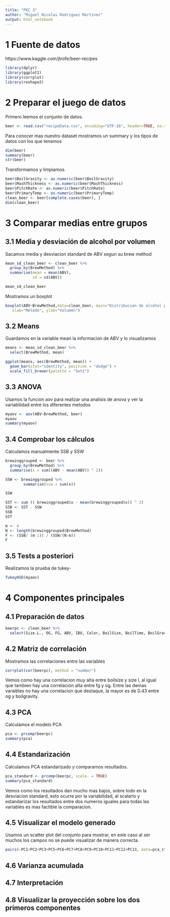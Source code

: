 ```yaml
---
title: "PEC 3"
author: "Miguel Nicolas Rodriguez Martinez"
output: html_notebook
---
```


# 1 Fuente de datos

https://www.kaggle.com/jtrofe/beer-recipes

```r
library(dplyr)
library(ggplot2)
library(corrplot)
library(reshape2)
```


# 2 Preparar el juego de datos

Primero leemos el conjunto de datos.

```r
beer <- read.csv("recipeData.csv", encoding="UTF-16", header=TRUE, na.strings="NA")
```

Para conocer mas nuestro dataset mostramos un summary y los tipos de datos con los que tenemos


```r
dim(beer)
summary(beer)
str(beer)
```

Transformamos y limpiamos.

```r
beer$BoilGravity <- as.numeric(beer$BoilGravity)
beer$MashThickness <- as.numeric(beer$MashThickness)
beer$PitchRate <- as.numeric(beer$PitchRate)
beer$PrimaryTemp <- as.numeric(beer$PrimaryTemp)
clean_beer <- beer[complete.cases(beer), ]
dim(clean_beer)
```

# 3 Comparar medias entre grupos

## 3.1 Media y desviación de alcohol por volumen

Sacamos media y desviacion standard de ABV segun su brew method

```r
mean_sd_clean_beer <- clean_beer %>%
  group_by(BrewMethod) %>%
  summarise(mean = mean(ABV),
            sd = sd(ABV))

mean_sd_clean_beer
```

Mostramos un boxplot

```r
boxplot(ABV~BrewMethod,data=clean_beer, main="Distribucion de alcohol por volumen para cada tipo de distribbucion",
   xlab="Metodo", ylab="Volumen") 
```

## 3.2 Means

Guardamos en la variable mean la informacion de ABV y lo visualizamos

```r
means <- mean_sd_clean_beer %>%
  select(BrewMethod, mean)

ggplot(means, aes(BrewMethod, mean)) + 
  geom_bar(stat="identity", position = "dodge") + 
  scale_fill_brewer(palette = "Set1")
```

## 3.3 ANOVA

Usamos la funcion aov para realizar una analisis de anova y ver la variabilidad entre los diferentes metodos

```r
myaov <- aov(ABV~BrewMethod, beer)
myaov
summary(myaov)
```

## 3.4 Comprobar los cálculos

Calculamos manualmente SSB y SSW

```r
brewinggrouped <- beer %>%
  group_by(BrewMethod) %>%
  summarise(x = sum((ABV - mean(ABV)) ^ 2))

SSW <- brewinggrouped %>%
        summarise(ssw = sum(x))

SSW

SST <- sum (( brewinggrouped$x - mean(brewinggrouped$x)) ^ 2)
SSB <- SST - SSW
SSB
SST

m <- 4
N <- length(brewinggrouped$BrewMethod)
F <- (SSB/ (m-1)) / (SSW/(N-m))
F
```


## 3.5 Tests a posteriori

Realizamos la prueba de tukey-
 
```r
TukeyHSD(myaov)
```

# 4 Componentes principales

## 4.1 Preparación de datos

```r
beerpc <- clean_beer %>% 
  select(Size.L., OG, FG, ABV, IBU, Color, BoilSize, BoilTime, BoilGravity, Efficiency, MashThickness, PitchRate, PrimaryTemp)
```

## 4.2 Matriz de correlación

Mostramos las correlaciones entre las variables

```r
corrplot(cor(beerpc), method = "number")
```

Vemos como hay una correlacion muy alta entre boilsize y size l, al igual que tambien hay una correlacion alta entre fg y og. Entre las demas varaibles no hay una correlacion que destaque, la mayor es de 0.43 entre og y boilgravity.

## 4.3 PCA

Calculamos el modelo PCA

```r
pca <- prcomp(beerpc)
summary(pca)
```

## 4.4 Estandarización

Calculamos PCA estandarizado y comparamos resultados.

```r
pca_standard <- prcomp(beerpc, scale. = TRUE)
summary(pca_standard)
```

Vemos como los resultados dan mucho mas bajos, sobre todo en la desviacion standard, esto ocurre por la variabilidad, al scalarlo y estandarizar los resultados entre dos numeros iguales para todas las variables es mas factible la comparacion.

## 4.5 Visualizar el modelo generado

Usamos un scatter plot del conjunto para mostrar, en este caso al ser muchos los campos no se puede visualizar de manera correcta.

```r
pairs(~PC1+PC2+PC3+PC5+PC6+PC7+PC8+PC9+PC10+PC11+PC12+PC13, data=pca_standard$rotation)
```

## 4.6 Varianza acumulada

## 4.7 Interpretación

## 4.8 Visualizar la proyección sobre los dos primeros componentes